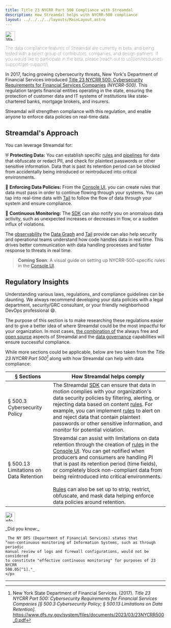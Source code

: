 ```yaml
---
title: Title 23 NYCRR Part 500 Compliance with Streamdal
description: How Streamdal helps with NYCRR-500 compliance
layout: ../../../../layouts/MainLayout.astro
---
```



<Notification type="warning">
  <img src={warning} alt="Warning" width="30px" height="30px" />
  <p style="font-weight: lighter;">The data compliance features of Streamdal 
  are currently in beta, and being tested with a select group of contributors, 
  companies, and design partners. If you would like to participate in the beta, 
  please 
  [reach out to us](/en/resources-support/get-support/).</p>
</Notification>

In 2017, facing growing cybersecurity threats, New York's Department of 
Financial Services introduced <a href="https://www.dfs.ny.gov/industry_guidance/cybersecurity" target="_blank">Title 23 NYCRR 500: Cybersecurity Requirements for Financial Services Companies</a> 
_(NYCRR-500)_. This regulation targets financial entities operating in the 
state, ensuring the protection of customer data and IT systems of institutions 
like state-chartered banks, mortgage brokers, and insurers.

Streamdal will strengthen compliance with this regulation, and enable anyone to 
enforce data policies on real-time data.

## Streamdal's Approach

You can leverage Streamdal for:

⛨ **<span class="ykeyword">Protecting Data</span>:** You can establish specific <a href="/en/resources-support/glossary/#rule-or-step" class="pkeyword">rules</a> and <a href="/en/resources-support/glossary/#pipeline-or-ruleset" class="pkeyword">pipelines</a> for data 
that obfuscate or redact PII, and check for plaintext passwords or other 
sensitive information. Data that is past its retention period can be blocked 
from accidentally being introduced or reintroduced into critical environments. 

🚓 **<span class="ykeyword">Enforcing Data Policies</span>:** From the [Console UI](/en/core-components/console-ui/), you can create rules that 
data must pass in order to continue flowing through your systems. You can tap 
into real-time data with [Tail](/en/guides/tail/) to follow the flow of data through your system 
and ensure compliance.

🚨 **<span class="ykeyword">Continuous Monitoring</span>:** The [SDK](/en/core-components/sdk/) can also notify you on anomalous data 
activity, such as unexpected increases or decreases in flow, or a sudden influx 
of violations. 

The [observability](/en/resources-support/glossary/#observability) the [Data Graph](/en/core-components/console-ui/#data-graph) and [Tail](/en/guides/tail/) provide can also help security and 
operational teams understand how code handles data in real time. This 
drives better communication with data handling processes and faster response 
to threats in real time.

> **Coming Soon**: A visual guide on setting up NYCRR-500-specific rules in the 
[Console UI](/en/core-components/console-ui/).

## Regulatory Insights

Understanding various laws, regulations, and compliance guidelines can be 
daunting. We always recommend developing your data policies with a legal 
department, security/GRC consultant, or your friendly neighborhood DevOps 
professional 😄.

The purpose of this section is to make researching these regulations easier and 
to give a better idea of where Streamdal could be the most impactful for your 
organization. In most cases, <u>the combination of</u> the always free and 
[open source](/en/resources-support/open-source/) aspects of Streamdal and the 
[data governance](/en/data-governance/overview/) capabilities will ensure 
successful compliance. 

While more sections could be applicable, below are two taken from the 
_Title 23 NYCRR Part 500[^1]_ along with how Streamdal can help with data 
compliance:

| § Sections | How Streamdal helps comply |
|-|-|
| § 500.3 Cybersecurity Policy | The Streamdal [SDK](/en/core-components/sdk/) can ensure that data in motion complies with your organization's data security policies by filtering, alerting, or rejecting data based on content [rules](/en/resources-support/glossary/#rule-or-step). For example, you can implement [rules](/en/resources-support/glossary/#rule-or-step) to alert on and reject data that contain plaintext passwords or other sensitive information, and monitor for potential violation. |
| § 500.13  Limitations on Data Retention | Streamdal can assist with limitations on data retention through the creation of [rules](/en/resources-support/glossary/#rule-or-step) in the [Console UI](/en/core-components/console-ui/). You can get notified when producers and consumers are handling PI that is past its retention period (time fields), or completely block non-compliant data from being reintroduced into critical environments. <br /><br />[Rules](/en/resources-support/glossary/#rule-or-step) can also be set up to strip, restrict, obfuscate, and mask data helping enforce data policies around retention.

<Notification type="information">
  <img src={info} alt="Information" width="30px" height="30px" />
  <div class="prose-md prose-p:my-2 prose-a:text-purple-dark prose-a:underline">
    <p>
    _Did you know:_ 
    
    _The NY DFS (Department of Financial Services) states that 
    "non-continuous monitoring of Information Systems, such as through periodic 
    manual review of logs and firewall configurations, would not be considered 
    to constitute "effective continuous monitoring" for purposes of 23 NYCRR 
    500.05[^1]."_
    </p>
  </div>
</Notification>

___

[^1]: New York State Department of Financial Services. (2017). _Title 23 NYCRR Part 500: Cybersecurity Requirements for Financial Services Companies [§ 500.3 Cybersecurity Policy; § 500.13 Limitations on Data Retention]._ https://www.dfs.ny.gov/system/files/documents/2023/03/23NYCRR500_0.pdf